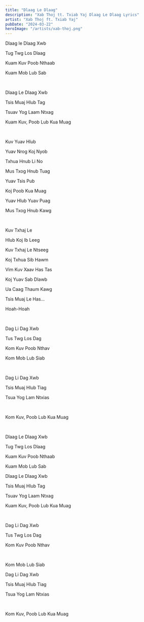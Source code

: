 ```yaml
---
title: "Dlaag Le Dlaag"
description: "Xab Thoj tt. Txiab Yaj Dlaag Le Dlaag Lyrics"
artist: "Xab Thoj ft. Txiab Yaj"
pubDate: "2024-03-22"
heroImage: "/artists/xab-thoj.png"
---
```


Dlaag le Dlaag Xwb

Tug Twg Los Dlaag

Kuam Kuv Poob Nthaab

Kuam Mob Lub Sab

<br />

Dlaag Le Dlaag Xwb

Tsis Muaj Hlub Tag

Tsuav Yog Laam Ntxag

Kuam Kuv, Poob Lub Kua Muag

<br />

Kuv Yuav Hlub

Yuav Nrog Koj Nyob

Txhua Hnub Li No

Mus Txog Hnub Tuag

Yuav Tsis Pub

Koj Poob Kua Muag

Yuav Hlub Yuav Puag

Mus Txog Hnub Kawg

<br />

Kuv Txhaj Le

Hlub Koj Ib Leeg

Kuv Txhaj Le Ntseeg

Koj Txhua Sib Hawm

Vim Kuv Xaav Has Tas

Koj Yuav Sab Dlawb

Ua Caag Thaum Kawg

Tsis Muaj Le Has...

Hoah-Hoah

<br />

Dag Li Dag Xwb

Tus Twg Los Dag

Kom Kuv Poob Nthav

Kom Mob Lub Siab

<br />

Dag Li Dag Xwb

Tsis Muaj Hlub Tiag

Tsua Yog Lam Ntxias

<br />

Kom Kuv, Poob Lub Kua Muag

<br />

Dlaag Le Dlaag Xwb

Tug Twg Los Dlaag

Kuam Kuv Poob Nthaab

Kuam Mob Lub Sab

Dlaag Le Dlaag Xwb

Tsis Muaj Hlub Tag

Tsuav Yog Laam Ntxag

Kuam Kuv, Poob Lub Kua Muag

<br />

Dag Li Dag Xwb

Tus Twg Los Dag

Kom Kuv Poob Nthav

<br />

Kom Mob Lub Siab

Dag Li Dag Xwb

Tsis Muaj Hlub Tiag

Tsua Yog Lam Ntxias

<br />

Kom Kuv, Poob Lub Kua Muag
